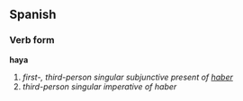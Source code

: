 ==Spanish==
===Verb form===
'''haya'''

# ''first-, third-person singular subjunctive present of [[haber]]''
# ''third-person singular imperative of haber''